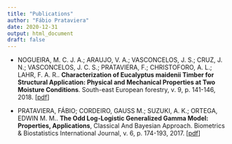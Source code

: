 ```yaml
---
title: "Publications"
author: "Fábio Prataviera"
date: 2020-12-31
output: html_document
draft: false
---
```



* NOGUEIRA, M. C. J. A.; ARAUJO, V. A.; VASCONCELOS, J. S.; CRUZ, J. N.; VASCONCELOS, J. C. S.; PRATAVIERA, F.; CHRISTOFORO, A. L.; LAHR, F. A. R.. **Characterization of Eucalyptus maidenii Timber for Structural Application: Physical and Mechanical Properties at Two Moisture Conditions**. South-east European forestry, v. 9, p. 141-146, 2018. [[pdf](https://www.seefor.eu/vol-9-no-2-nogueira-et-al-characterization-of-eucalyptus-maidenii-timber.html)]


* PRATAVIERA, FÁBIO; CORDEIRO, GAUSS M.; SUZUKI, A. K.; ORTEGA, EDWIN M. M.. **The Odd Log-Logistic Generalized Gamma Model: Properties, Applications**, Classical And Bayesian Approach. Biometrics & Biostatistics International Journal, v. 6, p. 174-193, 2017. [[pdf](https://medcraveonline.com/BBIJ/the-odd-log-logistic-generalized-gamma-model-properties-applications-classical-and-bayesian-approach.html)]

